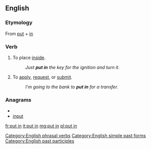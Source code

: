 ==English==

===Etymology===
From [[put]] + [[in]]

===Verb===
{{en-verb|inf=to [[put]] [[in]]|puts in|putting in|put in}}
# {{transitive}} To place [[inside]].
#: ''Just '''put in''' the key for the ignition and turn it.''
# {{intransitive}} To [[apply]], [[request]], or [[submit]].
#: ''I'm going to the bank to '''put in''' for a transfer.''

===Anagrams===
* {{alphagram|inptu}}
* [[input#English|input]]

[[Category:English phrasal verbs]]
[[Category:English simple past forms]]
[[Category:English past participles]]

[[fr:put in]]
[[it:put in]]
[[mg:put in]]
[[pl:put in]]